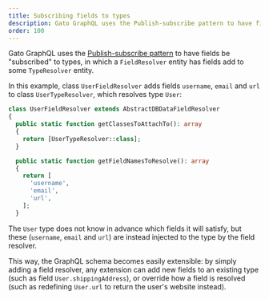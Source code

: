 ```yaml
---
title: Subscribing fields to types
description: Gato GraphQL uses the Publish-subscribe pattern to have fields be subscribed to types.
order: 100
---
```


Gato GraphQL uses the [Publish-subscribe pattern](https://en.wikipedia.org/wiki/Publish%E2%80%93subscribe_pattern) to have fields be "subscribed" to types, in which a `FieldResolver` entity has fields add to some `TypeResolver` entity.

In this example, class `UserFieldResolver` adds fields `username`, `email` and `url` to class `UserTypeResolver`, which resolves type `User`:

```php
class UserFieldResolver extends AbstractDBDataFieldResolver
{
  public static function getClassesToAttachTo(): array
  {
    return [UserTypeResolver::class];
  }

  public static function getFieldNamesToResolve(): array
  {
    return [
      'username',
      'email',
      'url',
    ];
  }
```

The `User` type does not know in advance which fields it will satisfy, but these (`username`, `email` and `url`) are instead injected to the type by the field resolver.

This way, the GraphQL schema becomes easily extensible: by simply adding a field resolver, any extension can add new fields to an existing type (such as field `User.shippingAddress`), or override how a field is resolved (such as redefining `User.url` to return the user's website instead).